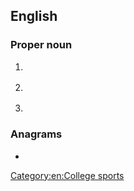 {{also|Naia|naia}}
==English==
{{wikipedia}}

===Proper noun===
{{en-proper noun}}

# {{lb|en|US}} {{initialism of|en|{{w|National Association of Intercollegiate Athletics}}}}
# {{lb|en|US}} {{initialism of|en|{{w|National Animal Interest Alliance}}}}
# {{lb|en|Philippines}} {{initialism of|en|{{w|Ninoy Aquino International Airport}}}}

===Anagrams===
* {{anagrams|en|a=aain|-iana|IANA|naai}}
[[Category:en:College sports]]